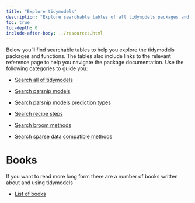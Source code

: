 ```yaml
---
title: "Explore tidymodels"
description: "Explore searchable tables of all tidymodels packages and functions."
toc: true
toc-depth: 0
include-after-body: ../resources.html
---
```


Below you'll find searchable tables to help you explore the tidymodels packages and functions. The tables also include links to the relevant reference page to help you navigate the package documentation. Use the following categories to guide you:

* [Search all of tidymodels](all/index.qmd)

* [Search parsnip models](parsnip/index.qmd)

* [Search parsnip models prediction types](parsnip_pred_types/index.qmd)

* [Search recipe steps](recipes/index.qmd)

* [Search broom methods](broom/index.qmd)

* [Search sparse data compatible methods](sparse/index.qmd)

# Books

If you want to read more long form there are a number of books written about and using tidymodels

* [List of books](../books/index.qmd)

